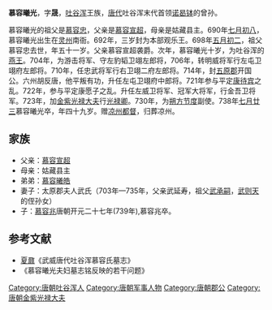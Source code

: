 '''慕容曦光'''{{BD|690年|8月17日|738年|8月13日|}}，字'''晟'''，[[吐谷浑|吐谷浑]]王族，[[唐代|唐代]]吐谷浑末代首领[[诺曷钵|诺曷钵]]的曾孙。

慕容曦光的祖父是[[慕容忠_(唐朝)|慕容忠]]，父亲是[[慕容宣超|慕容宣超]]，母亲是姑藏县主。690年[[七月初八|七月初八]]，慕容曦光出生在[[灵州|灵州]]南衙。692年，三岁封为本部观乐王。698年[[五月初二|五月初二]]，祖父慕容忠去世，年五十一岁。父亲慕容宣超袭爵。次年，慕容曦光十岁，为吐谷浑的[[燕王|燕王]]。704年，为游击将军、守左豹韬卫翊左郎将，706年，转明威将军行左屯卫翊府左郎将。710年，任忠武将军行右卫翊二府左郎将。714年，封[[五原郡|五原郡]]开国公。六州胡反唐，他平叛有功，升任左屯卫翊府中郎将。721年参与平定[[康待宾|康待宾]]之乱。722年，参与平定康愿子之乱。升任左威卫将军、冠军大将军，行金吾卫将军。723年，加[[金紫光禄大夫|金紫光禄大夫]]行[[光禄卿|光禄卿]]。730年，为[[朔方节度使|朔方节度]]副使。738年[[七月廿三|七月廿三]]慕容曦光卒，年四十九岁。赠[[凉州|凉州]][[都督|都督]]，归葬凉州。
==家族==
*父亲：[[慕容宣超|慕容宣超]]
*母亲：姑藏县主
*弟弟：[[慕容曦皓|慕容曦皓]]
*妻子：太原郡夫人武氏（703年—735年，父亲武延寿，祖父[[武承嗣|武承嗣]]，[[武则天|武则天]]的侄孙女）
*子：[[慕容兆|慕容兆]]唐朝开元二十七年(739年),慕容兆卒。

==参考文献==
*  [[夏鼐|夏鼐]]《武威唐代吐谷浑慕容氏墓志》
* 《慕容曦光夫妇墓志铭反映的若干问题》
[[Category:唐朝吐谷浑人|Category:唐朝吐谷浑人]]
[[Category:唐朝军事人物|Category:唐朝军事人物]]
[[Category:唐朝郡公|Category:唐朝郡公]]
[[Category:唐朝金紫光禄大夫|Category:唐朝金紫光禄大夫]]